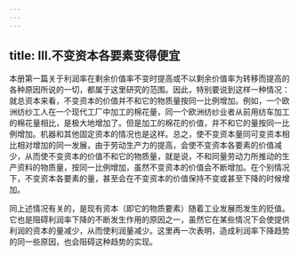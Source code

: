 ```yaml
---
---
---
```

title: Ⅲ.不变资本各要素变得便宜
---



本册第一篇关于利润率在剩余价值率不变时提高或不以剩余价值率为转移而提高的各种原因所说的一切，都属于这里研究的范围。因此，特别要说到这样一种情况：就总资本来看，不变资本的价值并不和它的物质量按同一比例增加。例如，一个欧洲纺纱工人在一个现代工厂中加工的棉花量，同一个欧洲纺纱业者从前用纺车加工的棉花量相比，是极大地增加了。但是加工的棉花的价值，并不和它的量按同一比例增加。机器和其他固定资本的情况也是这样。总之，使不变资本量同可变资本相比相对增加的同一发展，由于劳动生产力的提高，会使不变资本各要素的价值减少，从而使不变资本的价值不和它的物质量，就是说，不和同量劳动力所推动的生产资料的物质量，按同一比例增加，虽然不变资本的价值会不断增加。在个别情况下，不变资本各要素的量，甚至会在不变资本的价值保持不变或甚至下降的时候增加。

同上述情况有关的，是现有资本（即它的物质要素）随着工业发展而发生的贬值。它也是阻碍利润率下降的不断发生作用的原因之一，虽然它在某些情况下会使提供利润的资本的量减少，从而使利润量减少。这里再一次表明，造成利润率下降趋势的同一些原因，也会阻碍这种趋势的实现。